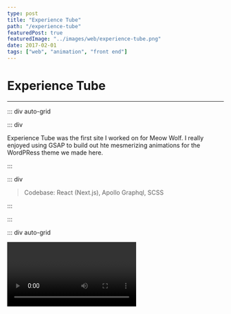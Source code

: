```yaml
---
type: post
title: "Experience Tube"
path: "/experience-tube"
featuredPost: true
featuredImage: "../images/web/experience-tube.png"
date: 2017-02-01
tags: ["web", "animation", "front end"]
---
```



# Experience Tube

---

::: div auto-grid

::: div

Experience Tube was the first site I worked on for Meow Wolf. I really enjoyed using GSAP to build out hte mesmerizing animations for the WordPRess theme we made here.

:::

::: div

> Codebase: React (Next.js), Apollo Graphql, SCSS

:::

:::

::: div auto-grid

<Video type="youtube" url="WSKV-LyBU8Q" />

<Video type="youtube" url="4z2g6ikK0B8" />

:::
